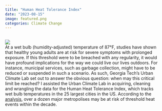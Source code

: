 ```yaml
---
title: "Human Heat Tolerance Index"
date: "2023-08-15"
image: featured.png
categories: Climate Change
---
```

<br>
![](featured.png)
<br>
At a wet bulb (humidity-adjusted) temperature of 87°F, studies have shown that healthy young adults are at risk for severe symptoms with prolonged exposure. If this threshold were to be breached with any regularity, it would have profound implications for the way we could live our lives outdoors. For instance, municipal services, such as garbage collection, might have to be reduced or suspended in such a scenario. As such, Georgia Tech's Urban Climate Lab set out to answer the obvious question: when may this critical limit be reached? I assisted the Urban Climate Lab in acquiring, cleaning and wrangling the data for the Human Heat Tolerance Index, which tracks wet bulb temperatures in the 25 largest cities in the US. According to the [analysis](https://urbanclimate.gatech.edu/heat-risk/), over a dozen major metropolises may be at risk of threshold heat events within the decade.